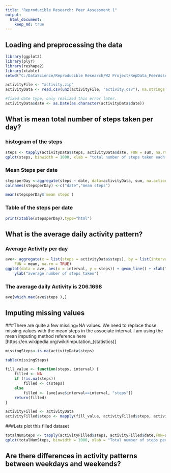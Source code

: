 ```yaml
---
title: "Reproducible Research: Peer Assessment 1"
output: 
  html_document:
    keep_md: true
---
```



## Loading and preprocessing the data
```R
library(ggplot2)
library(plyr)
library(reshape2)
library(xtable)
setwd("C:/DataScience/Reproducible Research/W2 Project/RepData_PeerAssessment1/");

activityFile <- "activity.zip"
activityData <- read.csv(unz(activityFile, "activity.csv"), na.strings = "NA")

#fixed date type, only realized this error later.
activityData$date <- as.Date(as.character(activityData$date))
```


## What is mean total number of steps taken per day?

### histogram of the steps 
```r
steps <- tapply(activityData$steps, activityData$date, FUN = sum, na.rm = TRUE)
qplot(steps, binwidth = 1000, xlab = "total number of steps taken each day") 
```

### Mean Steps per date
```r
stepsperDay <-aggregate(steps ~ date, data=activityData, sum, na.action = na.omit)
colnames(stepsperDay) <-c("date","mean steps")

mean(stepsperDay$`mean steps`)
```

### Table of the steps per date

```r
print(xtable(stepsperDay),type="html")

```

## What is the average daily activity pattern?
### Average Activity per day
```r
ave<- aggregate(x = list(steps = activityData$steps), by = list(interval = activityData$interval), 
    FUN = mean, na.rm = TRUE)
ggplot(data = ave, aes(x = interval, y = steps)) + geom_line() + xlab("5-minute intervals") + 
    ylab("average number of steps taken")

```

### The average daily Activity is 206.1698
```r
ave[which.max(ave$steps ),]
```

## Imputing missing values

###There are quite a few missing=NA values. We need to replace those missing values with the mean steps in the associate interval. I am using the mean imputing method reference here [https://en.wikipedia.org/wiki/Imputation_(statistics)]

```r
missingSteps<-is.na(activityData$steps)

table(missingSteps)
```


```r

fill_value <- function(steps, interval) {
    filled <- NA
    if (!is.na(steps))
        filled <- c(steps)
    else
        filled <- (ave[ave$interval==interval, "steps"])
    return(filled)
}

activityFilled <- activityData
activityFilled$steps <- mapply(fill_value, activityFilled$steps, activityFilled$interval)

```

###Lets plot this filled dataset

```r

totalNumSteps <- tapply(activityFilled$steps, activityFilled$date,FUN=sum)
qplot(totalNumSteps, binwidth = 1000, xlab = "Total number of steps per each day")
```

## Are there differences in activity patterns between weekdays and weekends?
